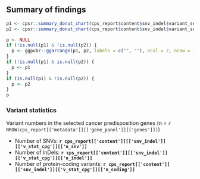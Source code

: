 

## Summary of findings

```r
p1 <- cpsr::summary_donut_chart(cps_report$content$snv_indel$variant_set$tsv, plot_type = "ClinVar")
p2 <- cpsr::summary_donut_chart(cps_report$content$snv_indel$variant_set$tsv, plot_type = "Other")

p <- NULL
if (!is.null(p1) & !is.null(p2)) {
  p <- ggpubr::ggarrange(p1, p2, labels = c("", ""), ncol = 2, nrow = 1)
}
if (!is.null(p1) & is.null(p2)) {
  p <- p1
}
if (is.null(p1) & !is.null(p2)) {
  p <- p2
}
p
```


### Variant statistics 

Variant numbers in the selected cancer predisposition genes (n = `r NROW(cps_report[['metadata']][['gene_panel']][['genes']])`)

* Number of SNVs: __`r cps_report[['content']][['snv_indel']][['v_stat_cpg']][['n_snv']]`__
* Number of InDels: __`r cps_report[['content']][['snv_indel']][['v_stat_cpg']][['n_indel']]`__
* Number of protein-coding variants: __`r cps_report[['content']][['snv_indel']][['v_stat_cpg']][['n_coding']]`__

<br><br>
